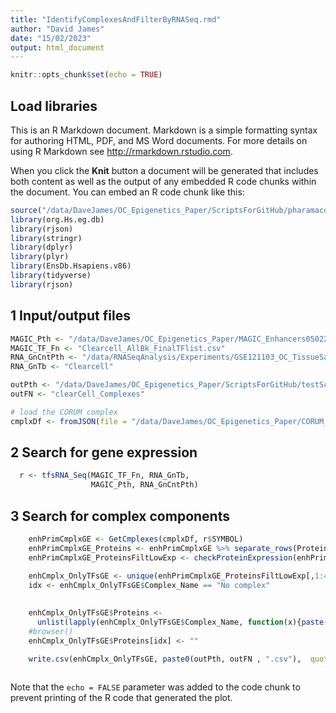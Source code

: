 ```yaml
---
title: "IdentifyComplexesAndFilterByRNASeq.rmd"
author: "David James"
date: "15/02/2023"
output: html_document
---
```


```r
knitr::opts_chunk$set(echo = TRUE)
```

## Load libraries

This is an R Markdown document. Markdown is a simple formatting syntax for authoring HTML, PDF, and MS Word documents. For more details on using R Markdown see <http://rmarkdown.rstudio.com>.

When you click the **Knit** button a document will be generated that includes both content as well as the output of any embedded R code chunks within the document. You can embed an R code chunk like this:

```r
source("/data/DaveJames/OC_Epigenetics_Paper/ScriptsForGitHub/pharamacoGenomicsFunctions.R")
library(org.Hs.eg.db)
library(rjson)
library(stringr)
library(dplyr)
library(plyr)
library(EnsDb.Hsapiens.v86)
library(tidyverse)
library(rjson)

```

## 1 Input/output files

```r

MAGIC_Pth <- "/data/DaveJames/OC_Epigenetics_Paper/MAGIC_Enhancers050222_AllInBk/"
MAGIC_TF_Fn <- "Clearcell_AllBk_FinalTFlist.csv"
RNA_GnCntPth <- "/data/RNASeqAnalysis/Experiments/GSE121103_OC_TissueSamples/results/"
RNA_GnTb <- "Clearcell"

outPth <- "/data/DaveJames/OC_Epigenetics_Paper/ScriptsForGitHub/testScripts/"
outFN <- "clearCell_Complexes"

# load the CORUM complex
cmplxDf <- fromJSON(file = "/data/DaveJames/OC_Epigenetics_Paper/CORUM_Complexes/coreComplexes.json")

```

## 2 Search for gene expression
```r

  r <- tfsRNA_Seq(MAGIC_TF_Fn, RNA_GnTb,
                  MAGIC_Pth, RNA_GnCntPth)

```

## 3 Search for complex components
```r

    enhPrimCmplxGE <- GetCmplexes(cmplxDf, r$SYMBOL)
    enhPrimCmplxGE_Proteins <- enhPrimCmplxGE %>% separate_rows(Proteins, sep = ";")
    enhPrimCmplxGE_ProteinsFiltLowExp <- checkProteinExpression(enhPrimCmplxGE_Proteins, RNA_GeneCount_Path, RNA_GnTb)

    enhCmplx_OnlyTFsGE <- unique(enhPrimCmplxGE_ProteinsFiltLowExp[,1:4])
    idx <- enhCmplx_OnlyTFsGE$Complex_Name == "No complex"
    
    
    enhCmplx_OnlyTFsGE$Proteins <-
      unlist(lapply(enhCmplx_OnlyTFsGE$Complex_Name, function(x){paste(enhPrimCmplxGE_ProteinsFiltLowExp$Proteins[enhPrimCmplxGE_ProteinsFiltLowExp$Complex_Name== x],  collapse = " | " ) }))
    #browser()
    enhCmplx_OnlyTFsGE$Proteins[idx] <- ""

    write.csv(enhCmplx_OnlyTFsGE, paste0(outPth, outFN , ".csv"),  quote = FALSE)
    
```


Note that the `echo = FALSE` parameter was added to the code chunk to prevent printing of the R code that generated the plot.
